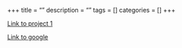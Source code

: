 +++
title = ""
description = ""
tags = []
categories = []
+++


[Link to project 1](/projects/project1/)

[Link to google](https://www.google.com)
```r

```



```python

```



